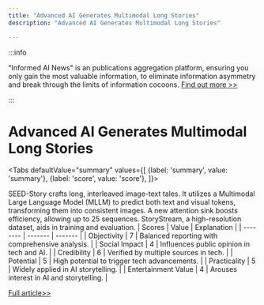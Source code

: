 ```yaml
---
title: "Advanced AI Generates Multimodal Long Stories"
description: "Advanced AI Generates Multimodal Long Stories"

---
```



:::info

"Informed AI News" is an publications aggregation platform, ensuring you only gain the most valuable information, to eliminate information asymmetry and break through the limits of information cocoons.  [Find out more >>](/)

:::

# Advanced AI Generates Multimodal Long Stories


<Tabs
	defaultValue="summary"
	values={[
	{label: 'summary', value: 'summary'},
	{label: 'score', value: 'score'},
]}>
<TabItem value="summary">


SEED-Story crafts long, interleaved image-text tales. It utilizes a Multimodal Large Language Model (MLLM) to predict both text and visual tokens, transforming them into consistent images. A new attention sink boosts efficiency, allowing up to 25 sequences. StoryStream, a high-resolution dataset, aids in training and evaluation.
</TabItem>
<TabItem value="score">
	| Scores     | Value   | Explanation |
	| -------- | ------- | ------- |
	| Objectivity  | 7    | Balanced reporting with comprehensive analysis.    |
	| Social Impact | 4     | Influences public opinion in tech and AI.    |
	| Credibility    | 6    | Verified by multiple sources in tech.    |
	| Potential    | 5    | High potential to trigger tech advancements.    |
	| Practicality    | 5    | Widely applied in AI storytelling.    |
	| Entertainment Value    | 4    | Arouses interest in AI and storytelling.    |
</TabItem>
</Tabs>

[Full article>>](https://arxiv.org/abs/2407.08683)
